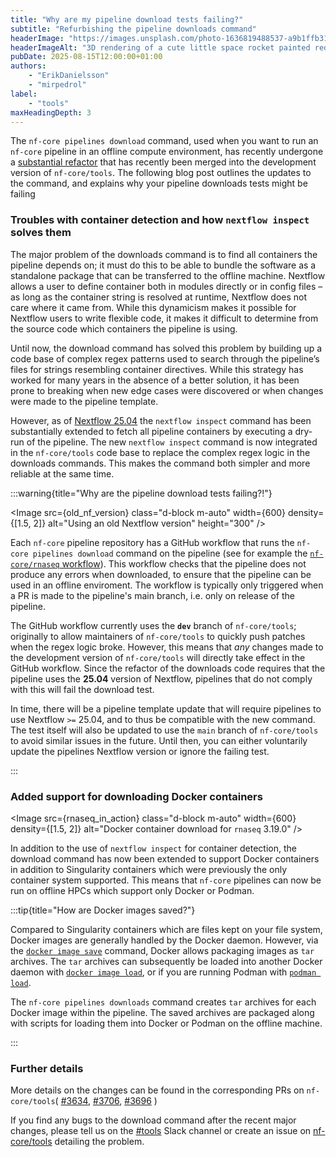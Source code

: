 ```yaml
---
title: "Why are my pipeline download tests failing?"
subtitle: "Refurbishing the pipeline downloads command"
headerImage: "https://images.unsplash.com/photo-1636819488537-a9b1ffb315ce"
headerImageAlt: "3D rendering of a cute little space rocket painted red and white with a fluffy smoke cloud coming out of it."
pubDate: 2025-08-15T12:00:00+01:00
authors:
    - "ErikDanielsson"
    - "mirpedrol"
label:
    - "tools"
maxHeadingDepth: 3
---
```




The `nf-core pipelines download` command, used when you want to run an `nf-core` pipeline in an offline compute environment, has recently undergone a [substantial refactor](https://github.com/nf-core/tools/pull/3634) that has recently been merged into the development version of `nf-core/tools`.
The following blog post outlines the updates to the command, and explains why your pipeline downloads tests might be failing

### Troubles with container detection and how `nextflow inspect` solves them

The major problem of the downloads command is to find all containers the pipeline depends on;
it must do this to be able to bundle the software as a standalone package that can be transferred to the offline machine.
Nextflow allows a user to define container both in modules directly or in config files – as long as the container string is resolved at runtime, Nextflow does not care where it came from.
While this dynamicism makes it possible for Nextflow users to write flexible code, it makes it difficult to determine from the source code which containers the pipeline is using.

Until now, the download command has solved this problem by building up a code base of complex regex patterns used to search through the pipeline’s files for strings resembling container directives.
While this strategy has worked for many years in the absence of a better solution, it has been prone to breaking when new edge cases were discovered or when changes were made to the pipeline template.

However, as of [Nextflow 25.04](https://www.nextflow.io/docs/latest/migrations/25-04.html) the `nextflow inspect` command has been substantially extended to fetch all pipeline containers by executing a dry-run of the pipeline.
The new `nextflow inspect` command is now integrated in the `nf-core/tools` code base to replace the complex regex logic in the downloads commands.
This makes the command both simpler and more reliable at the same time.

:::warning{title="Why are the pipeline download tests failing?!"}

<Image
    src={old_nf_version}
    class="d-block m-auto"
    width={600}
    density={[1.5, 2]}
    alt="Using an old Nextflow version"
    height="300"
/>

Each `nf-core` pipeline repository has a GitHub workflow that runs the `nf-core pipelines download` command on the pipeline (see for example the [`nf-core/rnaseq` workflow](https://github.com/nf-core/rnaseq/actions/workflows/download_pipeline.yml)).
This workflow checks that the pipeline does not produce any errors when downloaded, to ensure that the pipeline can be used in an offline enviroment.
The workflow is typically only triggered when a PR is made to the pipeline's main branch, i.e. only on release of the pipeline.

The GitHub workflow currently uses the **`dev`** branch of `nf-core/tools`; originally to allow maintainers of `nf-core/tools` to quickly push patches when the regex logic broke.
However, this means that _any_ changes made to the development version of `nf-core/tools` will directly take effect in the GitHub workflow.
Since the refactor of the downloads code requires that the pipeline uses the **25.04** version of Nextflow, pipelines that do not comply with this will fail the download test.

In time, there will be a pipeline template update that will require pipelines to use Nextflow `>=` 25.04, and to thus be compatible with the new command.
The test itself will also be updated to use the `main` branch of `nf-core/tools` to avoid similar issues in the future.
Until then, you can either voluntarily update the pipelines Nextflow version or ignore the failing test.

:::

### Added support for downloading Docker containers

<Image
    src={rnaseq_in_action}
    class="d-block m-auto"
    width={600}
    density={[1.5, 2]}
    alt="Docker container download for `rnaseq` 3.19.0"
/>

In addition to the use of `nextflow inspect` for container detection,
the download command has now been extended to support Docker containers in addition to Singularity containers which were previously the only container system supported.
This means that `nf-core` pipelines can now be run on offline HPCs which support only Docker or Podman.

:::tip{title="How are Docker images saved?"}

Compared to Singularity containers which are files kept on your file system, Docker images are generally handled by the Docker daemon.
However, via the [`docker image save`](https://docs.docker.com/reference/cli/docker/image/save/) command, Docker allows packaging images as `tar` archives.
The `tar` archives can subsequently be loaded into another Docker daemon with [`docker image load`](https://docs.docker.com/reference/cli/docker/image/load/), or if you are running Podman with [`podman load`](https://docs.podman.io/en/v5.0.2/markdown/podman-load.1.html).

The `nf-core pipelines downloads` command creates `tar` archives for each Docker image within the pipeline.
The saved archives are packaged along with scripts for loading them into Docker or Podman on the offline machine.

:::

### Further details

More details on the changes can be found in the corresponding PRs on `nf-core/tools`(
[#3634](https://github.com/nf-core/tools/pull/3634),
[#3706](https://github.com/nf-core/tools/pull/3706),
[#3696](https://github.com/nf-core/tools/pull/3696)
)

If you find any bugs to the download command after the recent major changes, please tell us on the [#tools](https://nfcore.slack.com/archives/CE5LG7WMB) Slack channel or create an issue on [nf-core/tools](https://github.com/nf-core/tools/) detailing the problem.

